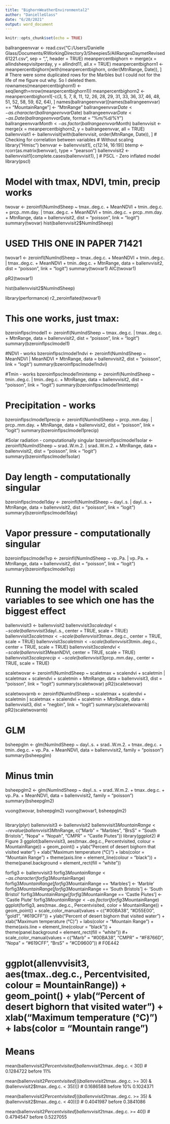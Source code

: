 ```yaml
---
title: "BighornWeatherEnvironmental2"
author: "DanielleGlass"
date: "6/20/2021"
output: word_document
---
```


```r
knitr::opts_chunk$set(echo = TRUE)
```

ballrangeenvvar <- read.csv("C:/Users/Danielle Glass/Documents/RWorkingDirectory3/Sheepies5/AllRangesDaymetRevised61221.csv", sep = ",", header = TRUE)
meanpercentbighorn <- merge(x = allindsheepvisitperday, y = allindrd11, all.x = TRUE)
meanpercentbighorn1 <- meanpercentbighorn[with(meanpercentbighorn, order(MtnRange, Date)), ]
# There were some duplicated rows for the Marbles but I could not for the life of me figure out why. So I deleted them.
rownames(meanpercentbighorn1) <- seq(length=nrow(meanpercentbighorn1))
meanpercentbighorn2 <- meanpercentbighorn1[-c(3, 5, 7, 8, 11, 12, 26, 28, 29, 31, 33, 36, 37, 46, 48, 51, 52, 58, 59, 62, 64), ]
names(ballrangeenvvar)[names(ballrangeenvvar) == "MountainRange"] <- "MtnRange"
ballrangeenvvar$Date <- as.character(ballrangeenvvar$Date)
ballrangeenvvar$Date <- as.Date(ballrangeenvvar$Date, format = "%m/%d/%Y")
ballrangeenvvar$Month <- as.factor(ballrangeenvvar$Month)
ballenvvisit <- merge(x = meanpercentbighorn2, y = ballrangeenvvar, all = TRUE)
ballenvvisit1 <- ballenvvisit[with(ballenvvisit, order(MtnRange, Date)), ]
# Checking for correlation between variables
# Without scaling
library("Hmisc")
benvvar <- ballenvvisit1[, c(12:14, 16:19)]
btemp <- rcorr(as.matrix(benvvar), type = "pearson")
ballenvvisit2 <- ballenvvisit1[complete.cases(ballenvvisit1), ]
# PSCL - Zero inflated model
library(pscl)

# Model with tmax, NDVI, tmin, precip works
twovar <- zeroinfl(NumIndSheep ~ tmax..deg.c. + MeanNDVI + tmin..deg.c. + prcp..mm.day. | tmax..deg.c. + MeanNDVI + tmin..deg.c. + prcp..mm.day. + MtnRange, data = ballenvvisit2, dist = "poisson", link = "logit")
summary(twovar)
hist(ballenvvisit2$NumIndSheep)

# USED THIS ONE IN PAPER 71421
twovar1 <- zeroinfl(NumIndSheep ~ tmax..deg.c. + MeanNDVI + tmin..deg.c. | tmax..deg.c. + MeanNDVI + tmin..deg.c. + MtnRange, data = ballenvvisit2, dist = "poisson", link = "logit")
summary(twovar1)
AIC(twovar1)

pR2(twovar1)


hist(ballenvvisit2$NumIndSheep)

library(performance)
r2_zeroinflated(twovar1)

# This one works, just tmax:
bzeroinflpsclmodel1 <- zeroinfl(NumIndSheep ~ tmax..deg.c. | tmax..deg.c. + MtnRange, data = ballenvvisit2, dist = "poisson", link = "logit")
summary(bzeroinflpsclmodel1)

#NDVI - works
bzeroinflpsclmodel1ndvi <- zeroinfl(NumIndSheep ~ MeanNDVI | MeanNDVI + MtnRange, data = ballenvvisit2, dist = "poisson", link = "logit")
summary(bzeroinflpsclmodel1ndvi)

#Tmin - works
bzeroinflpsclmodel1mintemp <- zeroinfl(NumIndSheep ~ tmin..deg.c. | tmin..deg.c. + MtnRange, data = ballenvvisit2, dist = "poisson", link = "logit")
summary(bzeroinflpsclmodel1mintemp)

# Precipitation - works
bzeroinflpsclmodel1precip <- zeroinfl(NumIndSheep ~ prcp..mm.day. | prcp..mm.day. + MtnRange, data = ballenvvisit2, dist = "poisson", link = "logit")
summary(bzeroinflpsclmodel1precip)

#Solar radiation - computationally singular
bzeroinflpsclmodel1solar <- zeroinfl(NumIndSheep ~ srad..W.m.2. | srad..W.m.2. + MtnRange, data = ballenvvisit2, dist = "poisson", link = "logit")
summary(bzeroinflpsclmodel1solar)

# Day length - computationally singular
bzeroinflpsclmodel1day <- zeroinfl(NumIndSheep ~ dayl..s. | dayl..s. + MtnRange, data = ballenvvisit2, dist = "poisson", link = "logit")
summary(bzeroinflpsclmodel1day)

# Vapor pressure - computationally singular
bzeroinflpsclmodel1vp <- zeroinfl(NumIndSheep ~ vp..Pa. | vp..Pa. + MtnRange, data = ballenvvisit2, dist = "poisson", link = "logit")
summary(bzeroinflpsclmodel1vp)



# Running the model with scaled variables to see which one has the biggest effect

ballenvvisit3 <- ballenvvisit2
ballenvvisit3$scaledayl <- scale(ballenvvisit3$dayl..s., center = TRUE, scale = TRUE)
ballenvvisit3$scaletmax <- scale(ballenvvisit3$tmax..deg.c., center = TRUE, scale = TRUE)
ballenvvisit3$scaletmin <- scale(ballenvvisit3$tmin..deg.c., center = TRUE, scale = TRUE)
ballenvvisit3$scalendvi <- scale(ballenvvisit3$MeanNDVI, center = TRUE, scale = TRUE)
ballenvvisit3$scaleprecip <- scale(ballenvvisit3$prcp..mm.day., center = TRUE, scale = TRUE)

scaletwovar <- zeroinfl(NumIndSheep ~ scaletmax + scalendvi + scaletmin | scaletmax + scalendvi + scaletmin + MtnRange, data = ballenvvisit3, dist = "poisson", link = "logit")
summary(scaletwovar)
pR2(scaletwovar)

scaletwovarnb <- zeroinfl(NumIndSheep ~ scaletmax + scalendvi + scaletmin | scaletmax + scalendvi + scaletmin + MtnRange, data = ballenvvisit3, dist = "negbin", link = "logit")
summary(scaletwovarnb)
pR2(scaletwovarnb)

# GLM
bsheepglm <- glm(NumIndSheep ~ dayl..s. + srad..W.m.2. + tmax..deg.c. + tmin..deg.c. +  vp..Pa. + MeanNDVI, data = ballenvvisit2, family = "poisson")
summary(bsheepglm)

# Minus tmin
bsheepglm2 <- glm(NumIndSheep ~ dayl..s. + srad..W.m.2. + tmax..deg.c. +  vp..Pa. + MeanNDVI, data = ballenvvisit2, family = "poisson")
summary(bsheepglm2)

vuong(twovar, bsheepglm2)
vuong(twovar1, bsheepglm2)

```graphing

```
library(plyr)
ballenvvisit3 <- ballenvvisit2
ballenvvisit3$MountainRange <- revalue(ballenvvisit3$MtnRange, c("Marb" = "Marbles", "BrsS" = "South Bristols", "Nopa" = "Nopah", "CMPR" = "Castle Piutes"))
library(ggplot2)
# Figure 3
ggplot(ballenvvisit3, aes(tmax..deg.c., Percentvisited, colour = MountainRange)) + geom_point() + ylab("Percent of desert bighorn that visited water") + xlab("Maximum temperature (°C)") + labs(color = "Mountain Range") + theme(axis.line = element_line(colour = "black")) + 
  theme(panel.background = element_rect(fill = "white"))
  
forfig3 <- ballenvvisit3 
forfig3$MountainRange <- as.character(forfig3$MountainRange)
forfig3$MountainRange[forfig3$MountainRange == 'Marbles'] <- 'Marble'
forfig3$MountainRange[forfig3$MountainRange == 'South Bristols'] <- 'South Bristol'
forfig3$MountainRange[forfig3$MountainRange == 'Castle Piutes'] <- 'Castle Piute'
forfig3$MountainRange <- as.factor(forfig3$MountainRange)
ggplot(forfig3, aes(tmax..deg.c., Percentvisited, color = MountainRange)) + geom_point() + scale_color_manual(values = c("#00BA38", "#D55E00", "gold1", "#619CFF")) + ylab("Percent of desert bighorn that visited water") + xlab("Maximum temperature (°C)") + labs(color = "Mountain Range") + theme(axis.line = element_line(colour = "black")) + 
  theme(panel.background = element_rect(fill = "white")) 
#+ scale_color_manual(values = c("Marb" = "#00BA38", "CMPR" = "#F8766D", "Nopa" = "#619CFF", "BrsS" = "#CD9600"))
# F0E442

# ggplot(allenvvisit3, aes(tmax..deg.c., Percentvisited, colour = MountainRange)) + geom_point() + ylab("Percent of desert bighorn that visited water") + xlab("Maximum temperature (°C)") + labs(color = "Mountain range")


# Means
mean(ballenvvisit2$Percentvisited[ballenvvisit2$tmax..deg.c. < 30])
# 0.1284722 before 11%

mean(ballenvvisit2$Percentvisited[((ballenvvisit2$tmax..deg.c. >= 30) & (ballenvvisit2$tmax..deg.c. < 35))])
# 0.1686588 before 10% 0.1024371

mean(ballenvvisit2$Percentvisited[((ballenvvisit2$tmax..deg.c. >= 35) & (ballenvvisit2$tmax..deg.c. < 40))])
# 0.4041987 before 0.3841086

mean(ballenvvisit2$Percentvisited[ballenvvisit2$tmax..deg.c. >= 40])
# 0.4794547 before 0.5227055

